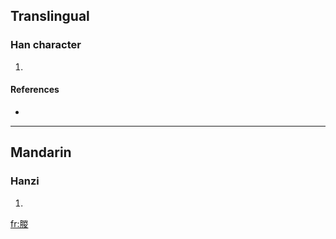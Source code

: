 ==Translingual==

===Han character===
{{Han char|rn=74|rad=月|as=09|sn=13|four=7224<sub>7</sub>|canj=月山金水 (BUCE)}}

# {{defn|Han|sort=月09}}

====References====
* {{Han ref|kx=0506.210|dkj=14387|dj=0887.100|hdz=32098.080|uh=6721|ud=26401|bh=DF7A|bd=57210}}

----

==Mandarin==

===Hanzi===
{{cmn-hanzi|pin=[[zōng]] ([[zong1]])|wg=tsung<sup>1</sup>}}

# {{defn|Mandarin}}

[[fr:朡]]